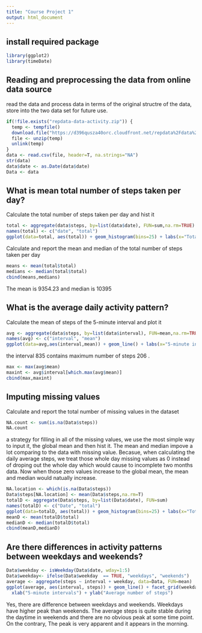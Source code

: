 ---
title: "Course Project 1"
output: html_document
---

## install required package

```{r setup, echo = TRUE}
library(ggplot2)
library(timeDate)
```

## Reading and preprocessing the data from online data source

read the data and process data in terms of the original structre of the data, store into the two data set for future use.

```{r read,echo = TRUE}
if(!file.exists("repdata-data-activity.zip")) {
  temp <- tempfile()
  download.file("https://d396qusza40orc.cloudfront.net/repdata%2Fdata%2Factivity.zip",temp)
  file <- unzip(temp)
  unlink(temp)
}
data <- read.csv(file, header=T, na.strings="NA")
str(data)
data$date <- as.Date(data$date)
Data <- data
```

## What is mean total number of steps taken per day?

Calculate the total number of steps taken per day and hist it
```{r q1,echo = TRUE}
total <- aggregate(data$steps, by=list(data$date), FUN=sum,na.rm=TRUE)
names(total) <- c("date", "total")
ggplot(data=total, aes(total)) + geom_histogram(bins=25) + labs(x="Total steps",y="Frequency",title="Frequency Distribution of the total number of steps taken per day")
```

Calculate and report the mean and median of the total number of steps taken per day
```{r q11,echo = TRUE}
means <- mean(total$total)
medians <- median(total$total)
cbind(means,medians)
```

The mean is 9354.23 and median is 10395

## What is the average daily activity pattern?
Calculate the mean of steps of the 5-minute interval and plot it

```{r q2,echo = TRUE}
avg <- aggregate(data$steps, by=list(data$interval), FUN=mean,na.rm=TRUE)
names(avg) <- c("interval", "mean")
ggplot(data=avg,aes(interval,mean)) + geom_line() + labs(x="5-minute intervals",y="average steps",title="Average daily activity pattern")
```

the interval 835 contains maximum number of steps 206 .

```{r q21,echo = TRUE}
max <- max(avg$mean)
maxint <- avg$interval[which.max(avg$mean)]
cbind(max,maxint)
```

## Imputing missing values

Calculate and report the total number of missing values in the dataset

```{r q3,echo = TRUE}
NA.count <- sum(is.na(Data$steps))
NA.count
```

a strategy for filling in all of the missing values, we use the most simple way to input it, the global mean and then hist it. The mean and median impove a lot comparing to the data with missing value. Becasue, when calculating the daily average steps, we treat those whole day missing values as 0 instead of droping out the whole day which would cause to incomplete two months data. Now when those zero values increase to the global mean, the mean and median would natually increase. 

```{r q31,echo = TRUE}
NA.location <- which(is.na(Data$steps))
Data$steps[NA.location] <- mean(Data$steps,na.rm=T)
totalD <- aggregate(Data$steps, by=list(Data$date), FUN=sum)
names(totalD) <- c("Date", "total")
ggplot(data=totalD, aes(total)) + geom_histogram(bins=25) + labs(x="Total steps",y="Frequency",title="Frequency Distribution of the total number of steps taken per day")
meanD <- mean(totalD$total)
medianD <- median(totalD$total)
cbind(meanD,medianD)
```


## Are there differences in activity patterns between weekdays and weekends?

```{r q4,echo = TRUE}
Data$weekday <- isWeekday(Data$date, wday=1:5)
Data$weekday<- ifelse(Data$weekday  == TRUE, "weekdays", "weekends")
average <- aggregate(steps ~ interval + weekday, data=Data, FUN=mean)
ggplot(average, aes(interval, steps)) + geom_line() + facet_grid(weekday ~ .) +
  xlab("5-minute intervals") + ylab("Average number of steps") 
```

Yes, there are difference between weekdays and weekends. Weekdays have higher peak than weekends. The average steps is quite stable during the daytime in weekends and there are no obvious peak at some time point. On the contrary,  The peak is very apparent and it appears in the morning.